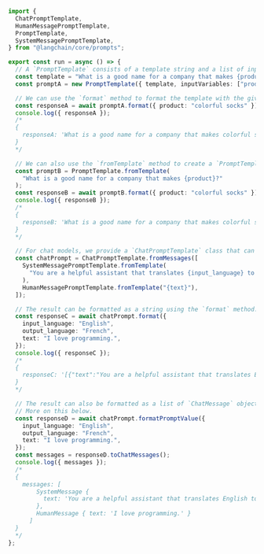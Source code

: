```typescript
import {
  ChatPromptTemplate,
  HumanMessagePromptTemplate,
  PromptTemplate,
  SystemMessagePromptTemplate,
} from "@langchain/core/prompts";

export const run = async () => {
  // A `PromptTemplate` consists of a template string and a list of input variables.
  const template = "What is a good name for a company that makes {product}?";
  const promptA = new PromptTemplate({ template, inputVariables: ["product"] });

  // We can use the `format` method to format the template with the given input values.
  const responseA = await promptA.format({ product: "colorful socks" });
  console.log({ responseA });
  /*
  {
    responseA: 'What is a good name for a company that makes colorful socks?'
  }
  */

  // We can also use the `fromTemplate` method to create a `PromptTemplate` object.
  const promptB = PromptTemplate.fromTemplate(
    "What is a good name for a company that makes {product}?"
  );
  const responseB = await promptB.format({ product: "colorful socks" });
  console.log({ responseB });
  /*
  {
    responseB: 'What is a good name for a company that makes colorful socks?'
  }
  */

  // For chat models, we provide a `ChatPromptTemplate` class that can be used to format chat prompts.
  const chatPrompt = ChatPromptTemplate.fromMessages([
    SystemMessagePromptTemplate.fromTemplate(
      "You are a helpful assistant that translates {input_language} to {output_language}."
    ),
    HumanMessagePromptTemplate.fromTemplate("{text}"),
  ]);

  // The result can be formatted as a string using the `format` method.
  const responseC = await chatPrompt.format({
    input_language: "English",
    output_language: "French",
    text: "I love programming.",
  });
  console.log({ responseC });
  /*
  {
    responseC: '[{"text":"You are a helpful assistant that translates English to French."},{"text":"I love programming."}]'
  }
  */

  // The result can also be formatted as a list of `ChatMessage` objects by returning a `PromptValue` object and calling the `toChatMessages` method.
  // More on this below.
  const responseD = await chatPrompt.formatPromptValue({
    input_language: "English",
    output_language: "French",
    text: "I love programming.",
  });
  const messages = responseD.toChatMessages();
  console.log({ messages });
  /*
  {
    messages: [
        SystemMessage {
          text: 'You are a helpful assistant that translates English to French.'
        },
        HumanMessage { text: 'I love programming.' }
      ]
  }
  */
};
```